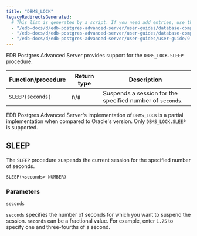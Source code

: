 ```yaml
---
title: "DBMS_LOCK"
legacyRedirectsGenerated:
  # This list is generated by a script. If you need add entries, use the `legacyRedirects` key.
  - "/edb-docs/d/edb-postgres-advanced-server/user-guides/database-compatibility-for-oracle-developers-built-in-package-guide/9.6/Database_Compatibility_for_Oracle_Developers_Built-in_Package_Guide.1.18.html"
  - "/edb-docs/d/edb-postgres-advanced-server/user-guides/database-compatibility-for-oracle-developers-guide/9.5/Database_Compatibility_for_Oracle_Developers_Guide.1.194.html"
  - "/edb-docs/d/edb-postgres-advanced-server/user-guides/user-guide/9.5/EDB_Postgres_Enterprise_Guide.1.152.html"
---
```


EDB Postgres Advanced Server provides support for the `DBMS_LOCK.SLEEP` procedure.

| Function/procedure | Return type | Description                                               |
| ------------------ | ----------- | --------------------------------------------------------- |
| `SLEEP(seconds)`   | n/a         | Suspends a session for the specified number of `seconds`. |

EDB Postgres Advanced Server's implementation of `DBMS_LOCK` is a partial implementation when compared to Oracle's version. Only `DBMS_LOCK.SLEEP` is supported.

## SLEEP

The `SLEEP` procedure suspends the current session for the specified number of seconds.

```text
SLEEP(<seconds> NUMBER)
```

### Parameters

`seconds`

 `seconds` specifies the number of seconds for which you want to suspend the session. `seconds` can be a fractional value. For example, enter `1.75` to specify one and three-fourths of a second.
